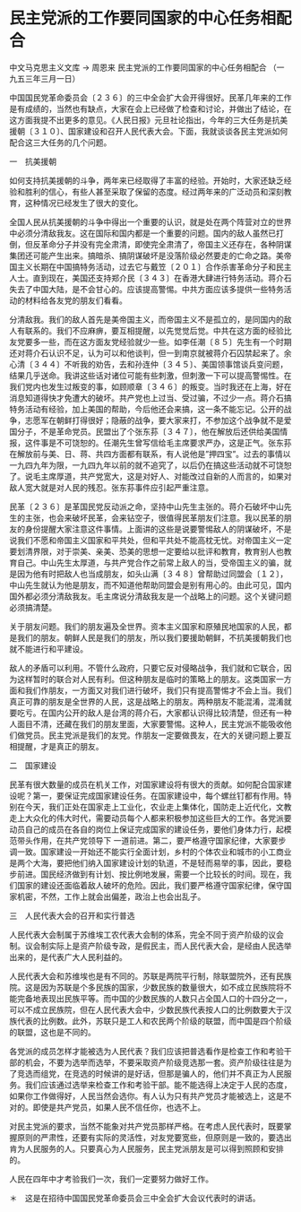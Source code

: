 # 民主党派的工作要同国家的中心任务相配合

中文马克思主义文库 -> 周恩来
民主党派的工作要同国家的中心任务相配合
（一九五三年三月一日）

中国国民党革命委员会〔２３６〕的三中全会扩大会开得很好。民革几年来的工作是有成绩的，当然也有缺点，大家在会上已经做了检查和讨论，并做出了结论，在这方面我提不出更多的意见。《人民日报》元旦社论指出，今年的三大任务是抗美援朝〔３１０〕、国家建设和召开人民代表大会。下面，我就谈谈各民主党派如何配合这三大任务的几个问题。

一　抗美援朝

如何支持抗美援朝的斗争，两年来已经取得了丰富的经验。开始时，大家还缺乏经验和胜利的信心，有些人甚至采取了保留的态度。经过两年来的广泛动员和深刻教育，这种情况已经发生了很大的变化。

全国人民从抗美援朝的斗争中得出一个重要的认识，就是处在两个阵营对立的世界中必须分清敌我友。这在国际和国内都是一个重要的问题。国内的敌人虽然已打倒，但反革命分子并没有完全肃清，即使完全肃清了，帝国主义还存在，各种阴谋集团还可能产生出来。搞暗杀、搞阴谋破坏是没落阶级必然要走的亡命之路。美帝国主义长期在中国搞特务活动，过去它与戴笠〔２０１〕合作杀害革命分子和民主人士。直到现在，美国还支持郑介民〔３４３〕在香港大肆进行特务活动。蒋介石失去了中国大陆，是不会甘心的。应该提高警惕。中共方面应该多提供一些特务活动的材料给各友党的朋友们看看。

分清敌我。我们的敌人首先是美帝国主义，而帝国主义不是孤立的，是同国内的敌人有联系的。我们不应麻痹，要互相提醒，以先觉觉后觉。中共在这方面的经验比友党要多一些，而在这方面友党经验就少一些。如李任潮〔８５〕先生有一个时期还对蒋介石认识不足，认为可以和他谈判，但一到南京就被蒋介石囚禁起来了。余心清〔３４４〕不听我的劝告，去和孙连仲〔３４５〕、美国领事馆谈兵变问题，结果几乎送命。我讲这些话对诸位可能有些刺激，但刺激一下可以提高警惕性。在我们党内也发生过叛变的事，如顾顺章〔３４６〕的叛变。当时我还在上海，好在消息知道得快才免遭大的破坏。共产党也上过当、受过骗，不过少一点。蒋介石搞特务活动有经验，加上美国的帮助，今后他还会来搞，这一条不能忘记。公开的战争，志愿军在朝鲜打得很好；隐蔽的战争，要大家来打，不参加这个战争就不是爱国分子，不是革命党员。民盟出了个张东荪〔３４７〕，他在解放后还供给美国情报，这件事是不可饶恕的。任潮先生曾写信给毛主席要求严办，这是正气。张东荪在解放前与美、日、蒋、共四方面都有联系，有人说他是"押四宝"。过去的事情以一九四九年为限，一九四九年以前的就不追究了，以后仍在搞这些活动就不可饶恕了。说毛主席厚道，共产党宽大，这是对好人、对能改过自新的人而言的，如果对敌人宽大就是对人民的残忍。张东荪事件应引起严重注意。

民革〔２３６〕是革国民党反动派之命，坚持中山先生主张的。蒋介石破坏中山先生的主张，也会来破坏民革，会来钻空子，很值得民革朋友们注意。我以民革的朋友的身份提醒大家注意这件事情。上面讲的这些是说要警惕敌人的阴谋破坏，不是说我们不愿和帝国主义国家和平共处，但和平共处不能高枕无忧。对帝国主义一定要划清界限，对于崇美、亲美、恐美的思想一定要给以批评和教育，教育别人也教育自己。中山先生太厚道，与共产党合作之前常上敌人的当，受帝国主义的骗，就是因为他有时把敌人也当成朋友，如头山满〔３４８〕曾帮助过同盟会〔１２〕，中山先生就认为他是朋友，而不知道他帮助同盟会是别有用心的。由此可见，国内国外都必须分清敌我友。毛主席说分清敌我友是一个战略上的问题。这个关键问题必须搞清楚。

关于朋友问题。我们的朋友遍及全世界。资本主义国家和原殖民地国家的人民，都是我们的朋友。朝鲜人民是我们的朋友，所以我们要援助朝鲜，不抗美援朝我们也就不能进行和平建设。

敌人的矛盾可以利用。不管什么政府，只要它反对侵略战争，我们就和它联合，因为这样暂时的联合对人民有利。但这种朋友是临时的策略上的朋友。这类国家一方面和我们作朋友，一方面又对我们进行破坏，我们只有提高警惕才不会上当。我们真正可靠的朋友是全世界的人民，这是战略上的朋友。两种朋友不能混淆，混淆就要吃亏。在国内公开的敌人是台湾的蒋介石，大家都认识得比较清楚，但还有一种人面目不清，还藏在我们的朋友里面，大家要警惕。这种人，民主党派不能吸收他们做党员。民主党派是我们的友党。作朋友一定要做畏友，在大的关键问题上要互相提醒，才是真正的朋友。

二　国家建设

民革有很大数量的成员在机关工作，对国家建设将有很大的贡献。如何配合国家建设呢？第一，要保证完成国家建设任务。在国家建设中，每个螺丝钉都有作用。特别在今天，我们正处在国家走上工业化，农业走上集体化，国防走上近代化，文教走上大众化的伟大时代，需要动员每个人都来积极参加这些巨大的工作。各党派要动员自己的成员在各自的岗位上保证完成国家的建设任务，要他们身体力行，起模范带头作用，在共产党领导下 一道前进。第二，要严格遵守国家纪律，大家要步调一致。国家建设一开始还不能实行全面计划，乡村的个体农业和城市的小工商业是两个大海，要把他们纳入国家建设计划的轨道，不是轻而易举的事，因此，要稳步前进。国民经济做到有计划、按比例地发展，需要一个比较长的时间。现在，我们国家的建设还面临着敌人破坏的危险。因此，我们要严格遵守国家纪律，保守国家机密，不然，工作上就会出偏差，政治上也会出乱子。

三　人民代表大会的召开和实行普选

人民代表大会制属于苏维埃工农代表大会制的体系，完全不同于资产阶级的议会制。议会制实际上是资产阶级专政，是假民主，而人民代表大会，是经由人民选举出来的，是代表广大人民利益的。

人民代表大会和苏维埃也是有不同的。苏联是两院平行制，除联盟院外，还有民族院。这是因为苏联是个多民族的国家，少数民族的数量很大，如不成立民族院将不能完备地表现出民族平等。而中国的少数民族的人数只占全国人口的十四分之一，可以不成立民族院，但在人民代表大会中，少数民族代表按人口的比例数要大于汉族代表的比例数。此外，苏联只是工人和农民两个阶级的联盟，而中国是四个阶级的联盟，这也是不同的。

各党派的成员怎样才能被选为人民代表？我们应该把普选看作是检查工作和考验干部的机会，不要为选举而选举，不要采取资产阶级竞选那一套。资产阶级往往是为了竞选而组党，在竞选的时候讲的是好话，但那是骗人的，他们并不真正为人民服务。我们应该通过选举来检查工作和考验干部。能不能选得上决定于人民的态度，如果你工作做得好，人民当然会选你。有人认为只有共产党员才能被选上，这是不对的。即使是共产党员，如果人民不信任你，也选不上。

对民主党派的要求，当然不能象对共产党员那样严格。在考虑人民代表时，既要掌握原则的严肃性，还要有实际的灵活性，对友党要宽些，但原则是一致的，要选出肯为人民服务的人。只要真心为人民服务，民主党派朋友是可以得到照顾和安排的。

人民在四年中才考验我们一次，我们一定要努力做好工作。

＊　这是在招待中国国民党革命委员会三中全会扩大会议代表时的讲话。

